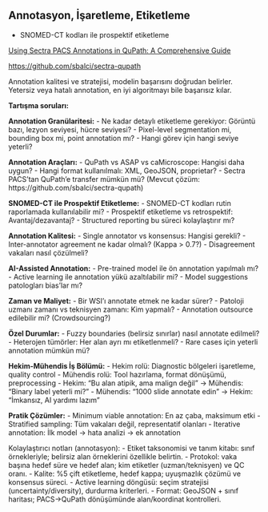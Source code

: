 ## Annotasyon, İşaretleme, Etiketleme

- SNOMED-CT kodları ile prospektif etiketleme

[Using Sectra PACS Annotations in QuPath: A Comprehensive Guide](https://github.com/sbalci/sectra-qupath)

<https://github.com/sbalci/sectra-qupath>


::: notes

Annotation kalitesi ve stratejisi, modelin başarısını doğrudan belirler. Yetersiz veya hatalı annotation, en iyi algoritmayı bile başarısız kılar.

**Tartışma soruları:**

**Annotation Granülaritesi:**
- Ne kadar detaylı etiketleme gerekiyor: Görüntü bazı, lezyon seviyesi, hücre seviyesi?
- Pixel-level segmentation mi, bounding box mi, point annotation mı?
- Hangi görev için hangi seviye yeterli?

**Annotation Araçları:**
- QuPath vs ASAP vs caMicroscope: Hangisi daha uygun?
- Hangi format kullanılmalı: XML, GeoJSON, proprietar?
- Sectra PACS'tan QuPath'e transfer mümkün mü? (Mevcut çözüm: https://github.com/sbalci/sectra-qupath)

**SNOMED-CT ile Prospektif Etiketleme:**
- SNOMED-CT kodları rutin raporlamada kullanılabilir mi?
- Prospektif etiketleme vs retrospektif: Avantaj/dezavantaj?
- Structured reporting bu süreci kolaylaştırır mı?

**Annotation Kalitesi:**
- Single annotator vs konsensus: Hangisi gerekli?
- Inter-annotator agreement ne kadar olmalı? (Kappa > 0.7?)
- Disagreement vakaları nasıl çözülmeli?

**AI-Assisted Annotation:**
- Pre-trained model ile ön annotation yapılmalı mı?
- Active learning ile annotation yükü azaltılabilir mi?
- Model suggestions patologları bias'lar mı?

**Zaman ve Maliyet:**
- Bir WSI'ı annotate etmek ne kadar sürer?
- Patoloji uzmanı zamanı vs teknisyen zamanı: Kim yapmalı?
- Annotation outsource edilebilir mi? (Crowdsourcing?)

**Özel Durumlar:**
- Fuzzy boundaries (belirsiz sınırlar) nasıl annotate edilmeli?
- Heterojen tümörler: Her alan ayrı mı etiketlenmeli?
- Rare cases için yeterli annotation mümkün mü?

**Hekim-Mühendis İş Bölümü:**
- Hekim rolü: Diagnostic bölgeleri işaretleme, quality control
- Mühendis rolü: Tool hazırlama, format dönüşümü, preprocessing
- Hekim: "Bu alan atipik, ama malign değil" → Mühendis: "Binary label yeterli mi?"
- Mühendis: "1000 slide annotate edin" → Hekim: "İmkansız, AI yardımı lazım"

**Pratik Çözümler:**
- Minimum viable annotation: En az çaba, maksimum etki
- Stratified sampling: Tüm vakaları değil, representatif olanları
- Iterative annotation: İlk model → hata analizi → ek annotation


Kolaylaştırıcı notları (annotasyon):
- Etiket taksonomisi ve tanım kitabı: sınıf örnekleriyle; belirsiz alan örneklerini özellikle belirtin.
- Protokol: vaka başına hedef süre ve hedef alan; kim etiketler (uzman/teknisyen) ve QC oranı.
- Kalite: %5 çift etiketleme, hedef kappa; uyuşmazlık çözümü ve konsensus süreci.
- Active learning döngüsü: seçim stratejisi (uncertainty/diversity), durdurma kriterleri.
- Format: GeoJSON + sınıf haritası; PACS→QuPath dönüşümünde alan/koordinat kontrolleri.
:::
